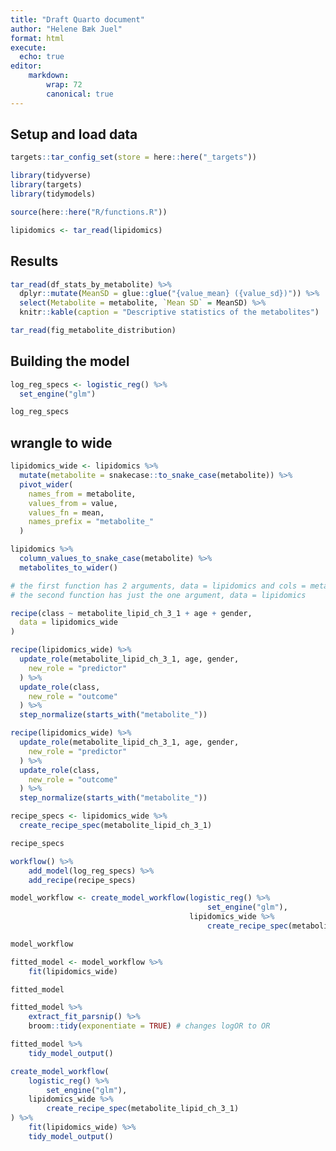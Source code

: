 ```yaml
---
title: "Draft Quarto document"
author: "Helene Bæk Juel"
format: html
execute:
  echo: true
editor:
    markdown:
        wrap: 72
        canonical: true
---
```


## Setup and load data

```r
targets::tar_config_set(store = here::here("_targets"))

library(tidyverse)
library(targets)
library(tidymodels)

source(here::here("R/functions.R"))

lipidomics <- tar_read(lipidomics)
```

## Results

```r
tar_read(df_stats_by_metabolite) %>%
  dplyr::mutate(MeanSD = glue::glue("{value_mean} ({value_sd})")) %>%
  select(Metabolite = metabolite, `Mean SD` = MeanSD) %>%
  knitr::kable(caption = "Descriptive statistics of the metabolites")
```

```r
tar_read(fig_metabolite_distribution)
```

## Building the model

```r
log_reg_specs <- logistic_reg() %>%
  set_engine("glm")

log_reg_specs
```

## wrangle to wide

```r
lipidomics_wide <- lipidomics %>%
  mutate(metabolite = snakecase::to_snake_case(metabolite)) %>%
  pivot_wider(
    names_from = metabolite,
    values_from = value,
    values_fn = mean,
    names_prefix = "metabolite_"
  )
```

```r
lipidomics %>%
  column_values_to_snake_case(metabolite) %>%
  metabolites_to_wider()

# the first function has 2 arguments, data = lipidomics and cols = metabolite.
# the second function has just the one argument, data = lipidomics
```

```r
recipe(class ~ metabolite_lipid_ch_3_1 + age + gender,
  data = lipidomics_wide
)
```

```r
recipe(lipidomics_wide) %>%
  update_role(metabolite_lipid_ch_3_1, age, gender,
    new_role = "predictor"
  ) %>%
  update_role(class,
    new_role = "outcome"
  ) %>%
  step_normalize(starts_with("metabolite_"))
```

```r
recipe(lipidomics_wide) %>%
  update_role(metabolite_lipid_ch_3_1, age, gender,
    new_role = "predictor"
  ) %>%
  update_role(class,
    new_role = "outcome"
  ) %>%
  step_normalize(starts_with("metabolite_"))
```

```r
recipe_specs <- lipidomics_wide %>%
  create_recipe_spec(metabolite_lipid_ch_3_1)

recipe_specs
```

```r
workflow() %>% 
    add_model(log_reg_specs) %>% 
    add_recipe(recipe_specs)
```

```r
model_workflow <- create_model_workflow(logistic_reg() %>% 
                                            set_engine("glm"),
                                        lipidomics_wide %>% 
                                            create_recipe_spec(metabolite_lipid_ch_3_1))

model_workflow
```

```r
fitted_model <- model_workflow %>% 
    fit(lipidomics_wide)

fitted_model
```

```r
fitted_model %>% 
    extract_fit_parsnip() %>% 
    broom::tidy(exponentiate = TRUE) # changes logOR to OR

```

```r
fitted_model %>% 
    tidy_model_output()

```

```r
create_model_workflow(
    logistic_reg() %>% 
        set_engine("glm"),
    lipidomics_wide %>% 
        create_recipe_spec(metabolite_lipid_ch_3_1)
) %>% 
    fit(lipidomics_wide) %>% 
    tidy_model_output()
```
